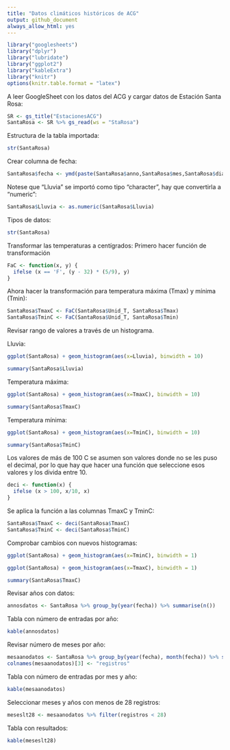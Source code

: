 ```yaml
---
title: "Datos climáticos históricos de ACG"
output: github_document
always_allow_html: yes
---
```


```r
library("googlesheets")
library("dplyr")
library("lubridate")
library("ggplot2")
library("kableExtra")
library("knitr")
options(knitr.table.format = "latex") 
```
A leer GoogleSheet con los datos del ACG y cargar datos de Estación Santa Rosa:
```r
SR <- gs_title("EstacionesACG")
SantaRosa <- SR %>% gs_read(ws = "StaRosa")
```
Estructura de la tabla importada:
```r
str(SantaRosa)
```


Crear columna de fecha:
```r
SantaRosa$fecha <- ymd(paste(SantaRosa$anno,SantaRosa$mes,SantaRosa$dia, sep = '/'))
```
Notese que "Lluvia" se importó como tipo "character", hay que convertirla a "numeric":
```r
SantaRosa$Lluvia <- as.numeric(SantaRosa$Lluvia)
```

Tipos de datos:
```r
str(SantaRosa)
```

Transformar las temperaturas a centígrados:
Primero hacer función de transformación

```r
FaC <- function(x, y) {
  ifelse (x == 'F', (y - 32) * (5/9), y)
}
```

Ahora hacer la transformación para temperatura máxima (Tmax) y mínima (Tmin):
```r
SantaRosa$TmaxC <- FaC(SantaRosa$Unid_T, SantaRosa$Tmax)
SantaRosa$TminC <- FaC(SantaRosa$Unid_T, SantaRosa$Tmin)
```

Revisar rango de valores a través de un histograma.

Lluvia:
```r
ggplot(SantaRosa) + geom_histogram(aes(x=Lluvia), binwidth = 10)
```
```r
summary(SantaRosa$Lluvia)
```

Temperatura máxima:
```r
ggplot(SantaRosa) + geom_histogram(aes(x=TmaxC), binwidth = 10)
```
```r
summary(SantaRosa$TmaxC)
```


Temperatura mínima:
```r
ggplot(SantaRosa) + geom_histogram(aes(x=TminC), binwidth = 10)
```
```r
summary(SantaRosa$TminC)
```

Los valores de más de 100 C se asumen son valores donde no se les puso el decimal, por lo que hay que hacer una función que seleccione esos valores y los divida entre 10.
```r
deci <- function(x) {
  ifelse (x > 100, x/10, x)
}
```

Se aplica la función a las columnas TmaxC y TminC:
```r
SantaRosa$TmaxC <- deci(SantaRosa$TmaxC)
SantaRosa$TminC <- deci(SantaRosa$TminC)
```

Comprobar cambios con nuevos histogramas:

```r
ggplot(SantaRosa) + geom_histogram(aes(x=TminC), binwidth = 1)
```

```r
ggplot(SantaRosa) + geom_histogram(aes(x=TmaxC), binwidth = 1)
```

```r
summary(SantaRosa$TmaxC)
```

Revisar años con datos:
```r
annosdatos <- SantaRosa %>% group_by(year(fecha)) %>% summarise(n())
```

Tabla con número de entradas por año:
```r
kable(annosdatos)
```

Revisar número de meses por año:
```r
mesaanodatos <- SantaRosa %>% group_by(year(fecha), month(fecha)) %>% summarise(n())
colnames(mesaanodatos)[3] <- "registros"
```

Tabla con número de entradas por mes y año:
```r
kable(mesaanodatos)
```

Seleccionar meses y años con menos de 28 registros:
```r
meseslt28 <- mesaanodatos %>% filter(registros < 28)
```

Tabla con resultados:
```r
kable(meseslt28)
```

